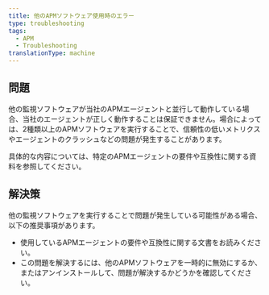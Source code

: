 ```yaml
---
title: 他のAPMソフトウェア使用時のエラー
type: troubleshooting
tags:
  - APM
  - Troubleshooting
translationType: machine
---
```


## 問題

他の監視ソフトウェアが当社のAPMエージェントと並行して動作している場合、当社のエージェントが正しく動作することは保証できません。場合によっては、2種類以上のAPMソフトウェアを実行することで、信頼性の低いメトリクスやエージェントのクラッシュなどの問題が発生することがあります。

具体的な内容については、特定のAPMエージェントの要件や互換性に関する資料を参照してください。

## 解決策

他の監視ソフトウェアを実行することで問題が発生している可能性がある場合、以下の推奨事項があります。

* 使用しているAPMエージェントの要件や互換性に関する文書をお読みください。
* この問題を解決するには、他のAPMソフトウェアを一時的に無効にするか、またはアンインストールして、問題が解決するかどうかを確認してください。
